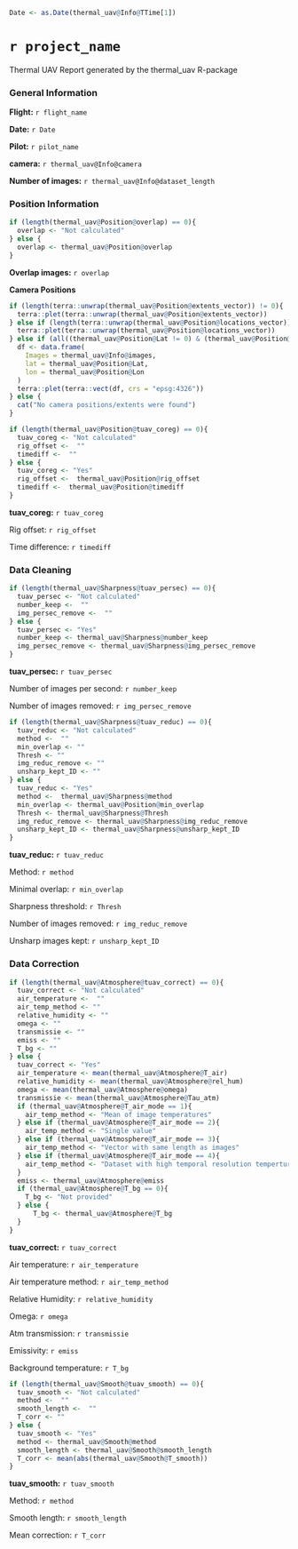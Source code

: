 ```r
Date <- as.Date(thermal_uav@Info@TTime[1])

```

# `r project_name`

Thermal UAV Report generated by the thermal_uav R-package

### General Information

**Flight:** `r flight_name`

**Date:** `r Date`

**Pilot:** `r pilot_name`

**camera:** `r thermal_uav@Info@camera`

**Number of images:** `r thermal_uav@Info@dataset_length`

### Position Information

```r
if (length(thermal_uav@Position@overlap) == 0){
  overlap <- "Not calculated"
} else {
  overlap <- thermal_uav@Position@overlap
}
```

**Overlap images:** `r overlap`

**Camera Positions**
```r
if (length(terra::unwrap(thermal_uav@Position@extents_vector)) != 0){
  terra::plet(terra::unwrap(thermal_uav@Position@extents_vector))
} else if (length(terra::unwrap(thermal_uav@Position@locations_vector)) != 0){
  terra::plet(terra::unwrap(thermal_uav@Position@locations_vector))
} else if (all((thermal_uav@Position@Lat != 0) & (thermal_uav@Position@Lon != 0))) {
  df <- data.frame(
    Images = thermal_uav@Info@images,
    lat = thermal_uav@Position@Lat,
    lon = thermal_uav@Position@Lon
  )
  terra::plet(terra::vect(df, crs = "epsg:4326"))
} else {
  cat("No camera positions/extents were found")
}
```

```r
if (length(thermal_uav@Position@tuav_coreg) == 0){
  tuav_coreg <- "Not calculated"
  rig_offset <-  ""
  timediff <-  ""
} else {
  tuav_coreg <- "Yes"
  rig_offset <-  thermal_uav@Position@rig_offset
  timediff <-  thermal_uav@Position@timediff
}
```

**tuav_coreg:** `r tuav_coreg`

Rig offset: `r rig_offset`

Time difference: `r timediff`

### Data Cleaning

```r
if (length(thermal_uav@Sharpness@tuav_persec) == 0){
  tuav_persec <- "Not calculated"
  number_keep <-  ""
  img_persec_remove <-  ""
} else {
  tuav_persec <- "Yes"
  number_keep <- thermal_uav@Sharpness@number_keep
  img_persec_remove <- thermal_uav@Sharpness@img_persec_remove
}
```

**tuav_persec:** `r tuav_persec`

Number of images per second: `r number_keep`

Number of images removed: `r img_persec_remove`

```r
if (length(thermal_uav@Sharpness@tuav_reduc) == 0){
  tuav_reduc <- "Not calculated"
  method <-  ""
  min_overlap <- ""
  Thresh <- ""
  img_reduc_remove <- ""
  unsharp_kept_ID <- ""
} else {
  tuav_reduc <- "Yes"
  method <-  thermal_uav@Sharpness@method
  min_overlap <- thermal_uav@Position@min_overlap
  Thresh <- thermal_uav@Sharpness@Thresh
  img_reduc_remove <- thermal_uav@Sharpness@img_reduc_remove
  unsharp_kept_ID <- thermal_uav@Sharpness@unsharp_kept_ID
}
```

**tuav_reduc:** `r tuav_reduc`

Method: `r method`

Minimal overlap: `r min_overlap`

Sharpness threshold: `r Thresh`

Number of images removed: `r img_reduc_remove`

Unsharp images kept: `r unsharp_kept_ID`

### Data Correction

```r
if (length(thermal_uav@Atmosphere@tuav_correct) == 0){
  tuav_correct <- "Not calculated"
  air_temperature <-  ""
  air_temp_method <- ""
  relative_humidity <- ""
  omega <- ""
  transmissie <- ""
  emiss <- ""
  T_bg <- ""
} else {
  tuav_correct <- "Yes"
  air_temperature <- mean(thermal_uav@Atmosphere@T_air)
  relative_humidity <- mean(thermal_uav@Atmosphere@rel_hum)
  omega <- mean(thermal_uav@Atmosphere@omega)
  transmissie <- mean(thermal_uav@Atmosphere@Tau_atm)
  if (thermal_uav@Atmosphere@T_air_mode == 1){
    air_temp_method <- "Mean of image temperatures"
  } else if (thermal_uav@Atmosphere@T_air_mode == 2){
    air_temp_method <- "Single value"
  } else if (thermal_uav@Atmosphere@T_air_mode == 3){
    air_temp_method <- "Vector with same length as images"
  } else if (thermal_uav@Atmosphere@T_air_mode == 4){
    air_temp_method <- "Dataset with high temporal resolution temperture"
  }
  emiss <- thermal_uav@Atmosphere@emiss
  if (thermal_uav@Atmosphere@T_bg == 0){
    T_bg <- "Not provided"
  } else {
      T_bg <- thermal_uav@Atmosphere@T_bg
  }
}
```

**tuav_correct:** `r tuav_correct`

Air temperature: `r air_temperature`

Air temperature method: `r air_temp_method`

Relative Humidity: `r relative_humidity`

Omega: `r omega`

Atm transmission: `r transmissie`

Emissivity: `r emiss`

Background temperature: `r T_bg`

```r
if (length(thermal_uav@Smooth@tuav_smooth) == 0){
  tuav_smooth <- "Not calculated"
  method <-  ""
  smooth_length <-  ""
  T_corr <- ""
} else {
  tuav_smooth <- "Yes"
  method <- thermal_uav@Smooth@method
  smooth_length <- thermal_uav@Smooth@smooth_length
  T_corr <- mean(abs(thermal_uav@Smooth@T_smooth))
}
```

**tuav_smooth:** `r tuav_smooth`

Method: `r method`

Smooth length: `r smooth_length`

Mean correction: `r T_corr` 




